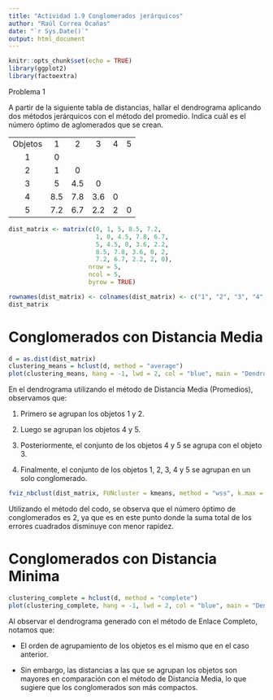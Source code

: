 ```yaml
---
title: "Actividad 1.9 Conglomerados jerárquicos"
author: "Raúl Correa Ocañas"
date: "`r Sys.Date()`"
output: html_document
---
```


```r
knitr::opts_chunk$set(echo = TRUE)
library(ggplot2)
library(factoextra)
```

Problema 1

A partir de la siguiente tabla de distancias, hallar el dendrograma aplicando dos métodos jerárquicos con el método del promedio. Indica cuál es el número óptimo de aglomerados que se crean.

|         |     |     |     |     |     |
|:-------:|:---:|:---:|:---:|:---:|:---:|
| Objetos |  1  |  2  |  3  |  4  |  5  |
|    1    |  0  |     |     |     |     |
|    2    |  1  |  0  |     |     |     |
|    3    |  5  | 4.5 |  0  |     |     |
|    4    | 8.5 | 7.8 | 3.6 |  0  |     |
|    5    | 7.2 | 6.7 | 2.2 |  2  |  0  |

```r
dist_matrix <- matrix(c(0, 1, 5, 8.5, 7.2,
                        1, 0, 4.5, 7.8, 6.7,
                        5, 4.5, 0, 3.6, 2.2,
                        8.5, 7.8, 3.6, 0, 2,
                        7.2, 6.7, 2.2, 2, 0), 
                      nrow = 5, 
                      ncol = 5, 
                      byrow = TRUE)

rownames(dist_matrix) <- colnames(dist_matrix) <- c("1", "2", "3", "4", "5")
dist_matrix
```

# Conglomerados con Distancia Media

```r
d = as.dist(dist_matrix)
clustering_means = hclust(d, method = "average")
plot(clustering_means, hang = -1, lwd = 2, col = "blue", main = "Dendrograma de conglomerados: Promedios", sub = "objetos", xlab = "n",ylab = c("distancia"))
```

En el dendrograma utilizando el método de Distancia Media (Promedios), observamos que:

1.  Primero se agrupan los objetos 1 y 2.

2.  Luego se agrupan los objetos 4 y 5.

3.  Posteriormente, el conjunto de los objetos 4 y 5 se agrupa con el objeto 3.

4.  Finalmente, el conjunto de los objetos 1, 2, 3, 4 y 5 se agrupan en un solo conglomerado.

```r
fviz_nbclust(dist_matrix, FUNcluster = kmeans, method = "wss", k.max = 4)
```

Utilizando el método del codo, se observa que el número óptimo de conglomerados es 2, ya que es en este punto donde la suma total de los errores cuadrados disminuye con menor rapidez.

# Conglomerados con Distancia Minima

```r
clustering_complete = hclust(d, method = "complete")
plot(clustering_complete, hang = -1, lwd = 2, col = "blue", main = "Dendrograma de conglomerados: Centroides", sub = "objetos", xlab = "n",ylab = c("distancia"))
```

Al observar el dendrograma generado con el método de Enlace Completo, notamos que:

-   El orden de agrupamiento de los objetos es el mismo que en el caso anterior.

-   Sin embargo, las distancias a las que se agrupan los objetos son mayores en comparación con el método de Distancia Media, lo que sugiere que los conglomerados son más compactos.
